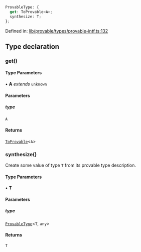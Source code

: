 ```ts
ProvableType: {
  get: ToProvable<A>;
  synthesize: T;
};
```

Defined in: [lib/provable/types/provable-intf.ts:132](https://github.com/o1-labs/o1js/blob/46b9772d07785397c4bd76a102bc9f6730d321bb/src/lib/provable/types/provable-intf.ts#L132)

## Type declaration

### get()

#### Type Parameters

• **A** *extends* `unknown`

#### Parameters

##### type

`A`

#### Returns

[`ToProvable`](../type-aliases/ToProvable.mdx)\<`A`\>

### synthesize()

Create some value of type `T` from its provable type description.

#### Type Parameters

• **T**

#### Parameters

##### type

[`ProvableType`](../type-aliases/ProvableType.mdx)\<`T`, `any`\>

#### Returns

`T`
